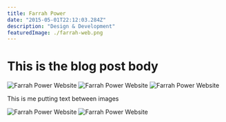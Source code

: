 ```yaml
---
title: Farrah Power
date: "2015-05-01T22:12:03.284Z"
description: "Design & Development"
featuredImage: ./farrah-web.png
---
```


# This is the blog post body

![Farrah Power Website](./farrah-web.png)
![Farrah Power Website](./farrah-logo.png)
![Farrah Power Website](./farrah-web-1.png)


This is me putting text between images


![Farrah Power Website](./farrah-web-2.png)
![Farrah Power Website](./farrah-web-3.png)
